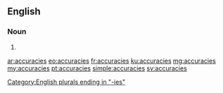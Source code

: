 ==English==

===Noun===
{{head|en|plural}}

# {{plural of|accuracy|lang=en}}

[[Category:English plurals ending in "-ies"]]

[[ar:accuracies]]
[[eo:accuracies]]
[[fr:accuracies]]
[[ku:accuracies]]
[[mg:accuracies]]
[[my:accuracies]]
[[pt:accuracies]]
[[simple:accuracies]]
[[sv:accuracies]]